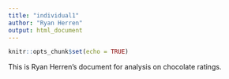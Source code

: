 ```yaml
---
title: "individual1"
author: "Ryan Herren"
output: html_document
---
```


```r
knitr::opts_chunk$set(echo = TRUE)
```

This is Ryan Herren's document for analysis on chocolate ratings.
